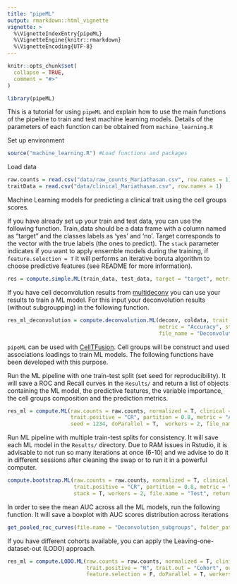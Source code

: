 ```yaml
---
title: "pipeML"
output: rmarkdown::html_vignette
vignette: >
  %\VignetteIndexEntry{pipeML}
  %\VignetteEngine{knitr::rmarkdown}
  %\VignetteEncoding{UTF-8}
---
```


```r
knitr::opts_chunk$set(
  collapse = TRUE,
  comment = "#>"
)
```

```r
library(pipeML)
```

This is a tutorial for using `pipeML` and explain how to use the main functions of the pipeline to train and test machine learning models. Details of the parameters of each function can be obtained from `machine_learning.R`

Set up environment
```r
source("machine_learning.R") #Load functions and packages
```

Load data
```r
raw.counts = read.csv("data/raw_counts_Mariathasan.csv", row.names = 1) 
traitData = read.csv("data/clinical_Mariathasan.csv", row.names = 1)
```

Machine Learning models for predicting a clinical trait using the cell groups scores.

If you have already set up your train and test data, you can use the following function. Train_data should be a data frame with a column named as "target" and the classes labels as 'yes' and 'no'. Target corresponds to the vector with the true labels (the ones to predict). The `stack` parameter indicates if you want to apply ensemble models during the training, if `feature.selection = T` it will performs an iterative boruta algorithm to choose predictive features (see README for more information).
```r
res = compute.simple.ML(train_data, test_data, target = "target", metric = "Accuracy", stack = T, feature.selection = F, file_name = "Benchmark", return = T)
```

If you have cell deconvolution results from [multideconv](https://github.com/mhurtado13/multideconv/tree/main) you can use your results to train a ML model. For this input your deconvolution results (without subgroupping) in the following function.
```r
res_ml_deconvolution = compute.deconvolution.ML(deconv, coldata, trait = "R.NR", trait.positive = "R", partition = 0.75, 
                                                metric = "Accuracy", stack = T, feature.selection = F, seed =  seed, 
                                                file_name = "Deconvolution_subgroup", return = T)
```

`pipeML` can be used with [CellTFusion](https://github.com/VeraPancaldiLab/CellTFusion_paper). Cell groups will be construct and used associations loadings to train ML models. The following functions have been developed with this purpose. 

Run the ML pipeline with one train-test split (set seed for reproducibility). It will save a ROC and Recall curves in the `Results/` and return a list of objects containing the ML model, the predictive features, the variable importance, the cell groups composition and the prediction metrics.
```r
res_ml = compute.ML(raw.counts = raw.counts, normalized = T, clinical = traitData, trait = "Best.Confirmed.Overall.Response", 
                    trait.positive = "CR", partition = 0.8, metric = "Accuracy", stack = T, feature.selection = F, 
                    seed = 1234, doParallel = T,  workers = 2, file_name = "Test", return = T)
```

Run ML pipeline with multiple train-test splits for consistency. It will save each ML model in the `Results/` directory. Due to RAM issues in Rstudio, it is advisable to not run so many iterations at once (6-10) and we advise to do it in different sessions after cleaning the swap or to run it in a powerful computer.
```r
compute.bootstrap.ML(raw.counts = raw.counts, normalized = T, clinical = traitData, trait = "Best.Confirmed.Overall.Response", 
                     trait.positive = "CR", partition = 0.8, metric = "Accuracy", iterations = 2, feature.selection = F, 
                     stack = T, workers = 2, file.name = "Test", return = F)
```

In order to see the mean AUC across all the ML models, run the following function. It will save a boxplot with AUC scores distribution across iterations
```r
get_pooled_roc_curves(file.name = "Deconvolution_subgroups", folder_path = "Results/ML_models_Test") 
```

If you have different cohorts available, you can apply the Leaving-one-dataset-out (LODO) approach.
```r
res_ml = compute.LODO.ML(raw.counts = raw.counts, normalized = T, clinical = traitData, trait = "Response", 
                         trait.positive = "R", trait.out = "Cohort", out = cohort, metric = "Accuracy", stack = T, 
                         feature.selection = F, doParallel = T, workers = 4, file_name = "Test", return = F)
```

